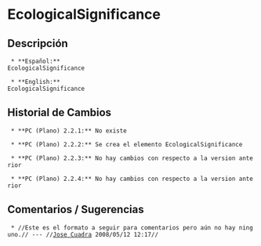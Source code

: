 = EcologicalSignificance =

== Descripción ==
  * **Español:**
 EcologicalSignificance

  * **English:**
 EcologicalSignificance


== Historial de Cambios ==
  * **PC (Plano) 2.2.1:** No existe

  * **PC (Plano) 2.2.2:** Se crea el elemento EcologicalSignificance

  * **PC (Plano) 2.2.3:** No hay cambios con respecto a la version anterior

  * **PC (Plano) 2.2.4:** No hay cambios con respecto a la version anterior


== Comentarios / Sugerencias ==

  * //Este es el formato a seguir para comentarios pero aún no hay ninguno.// --- //[[jcuadra@inbio.ac.cr|Jose Cuadra]] 2008/05/12 12:17//

